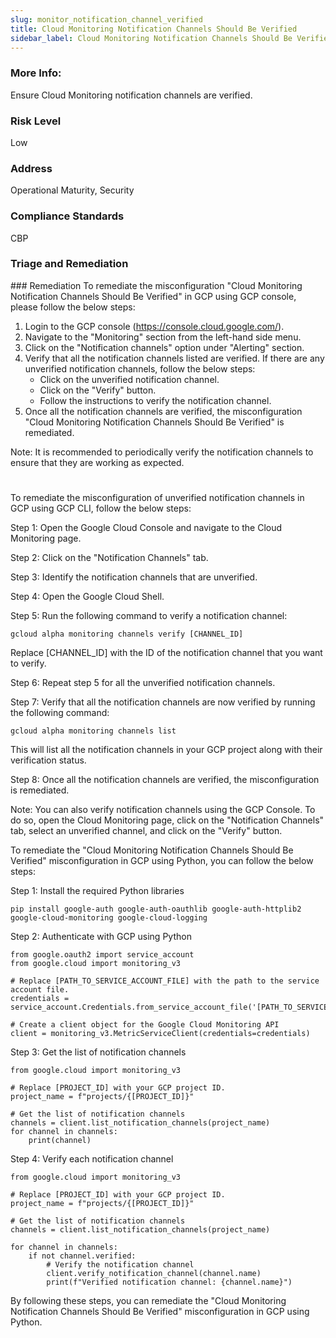 ```yaml
---
slug: monitor_notification_channel_verified
title: Cloud Monitoring Notification Channels Should Be Verified
sidebar_label: Cloud Monitoring Notification Channels Should Be Verified
---
```


### More Info:

Ensure Cloud Monitoring notification channels are verified.

### Risk Level

Low

### Address

Operational Maturity, Security

### Compliance Standards

CBP

### Triage and Remediation
<Tabs>
<Tab title='Remediation'>
### Remediation

<AccordionGroup>
<Accordion title='Using Console' defaultOpen='true'>
To remediate the misconfiguration "Cloud Monitoring Notification Channels Should Be Verified" in GCP using GCP console, please follow the below steps:

1. Login to the GCP console (https://console.cloud.google.com/).
2. Navigate to the "Monitoring" section from the left-hand side menu.
3. Click on the "Notification channels" option under "Alerting" section.
4. Verify that all the notification channels listed are verified. If there are any unverified notification channels, follow the below steps:
   - Click on the unverified notification channel.
   - Click on the "Verify" button.
   - Follow the instructions to verify the notification channel.
5. Once all the notification channels are verified, the misconfiguration "Cloud Monitoring Notification Channels Should Be Verified" is remediated.

Note: It is recommended to periodically verify the notification channels to ensure that they are working as expected.

#
</Accordion>

<Accordion title='Using CLI'>
To remediate the misconfiguration of unverified notification channels in GCP using GCP CLI, follow the below steps:

Step 1: Open the Google Cloud Console and navigate to the Cloud Monitoring page.

Step 2: Click on the "Notification Channels" tab.

Step 3: Identify the notification channels that are unverified.

Step 4: Open the Google Cloud Shell.

Step 5: Run the following command to verify a notification channel:

```
gcloud alpha monitoring channels verify [CHANNEL_ID]
```

Replace [CHANNEL_ID] with the ID of the notification channel that you want to verify.

Step 6: Repeat step 5 for all the unverified notification channels.

Step 7: Verify that all the notification channels are now verified by running the following command:

```
gcloud alpha monitoring channels list
```

This will list all the notification channels in your GCP project along with their verification status.

Step 8: Once all the notification channels are verified, the misconfiguration is remediated.

Note: You can also verify notification channels using the GCP Console. To do so, open the Cloud Monitoring page, click on the "Notification Channels" tab, select an unverified channel, and click on the "Verify" button.
</Accordion>

<Accordion title='Using Python'>
To remediate the "Cloud Monitoring Notification Channels Should Be Verified" misconfiguration in GCP using Python, you can follow the below steps:

Step 1: Install the required Python libraries

```
pip install google-auth google-auth-oauthlib google-auth-httplib2 google-cloud-monitoring google-cloud-logging
```

Step 2: Authenticate with GCP using Python

```
from google.oauth2 import service_account
from google.cloud import monitoring_v3

# Replace [PATH_TO_SERVICE_ACCOUNT_FILE] with the path to the service account file.
credentials = service_account.Credentials.from_service_account_file('[PATH_TO_SERVICE_ACCOUNT_FILE]')

# Create a client object for the Google Cloud Monitoring API
client = monitoring_v3.MetricServiceClient(credentials=credentials)
```

Step 3: Get the list of notification channels

```
from google.cloud import monitoring_v3

# Replace [PROJECT_ID] with your GCP project ID.
project_name = f"projects/{[PROJECT_ID]}"

# Get the list of notification channels
channels = client.list_notification_channels(project_name)
for channel in channels:
    print(channel)
```

Step 4: Verify each notification channel

```
from google.cloud import monitoring_v3

# Replace [PROJECT_ID] with your GCP project ID.
project_name = f"projects/{[PROJECT_ID]}"

# Get the list of notification channels
channels = client.list_notification_channels(project_name)

for channel in channels:
    if not channel.verified:
        # Verify the notification channel
        client.verify_notification_channel(channel.name)
        print(f"Verified notification channel: {channel.name}")
```

By following these steps, you can remediate the "Cloud Monitoring Notification Channels Should Be Verified" misconfiguration in GCP using Python.
</Accordion>

</AccordionGroup>
</Tab>
</Tabs>

